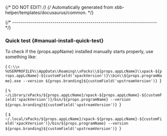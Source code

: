 {/* DO NOT EDIT! */}
{/* Automatically generated from xbb-helper/templates/docusaurus/common. */}



{/* ------------------------------------------------------------------------ */}

### Quick test {#manual-install-quick-test}

To check if the {props.appName} installed manually starts properly, use something like:

<Tabs groupId="operating-systems">

<TabItem value="windows" label="Windows" default>

<CodeBlock language="console"> {
`C:\\> %USERPROFILE%\\AppData\\Roaming\\xPacks\\${props.appLcName}\\xpack-${props.appLcName}-${customField('xpackVersion')}\\bin\\${props.programName}.exe --version
${props.branding}${customField('upstreamVersion')}
`} </CodeBlock>

</TabItem>

<TabItem value="macos" label="macOS">

<CodeBlock language="console"> {
`% ~/Library/xPacks/${props.appLcName}/xpack-${props.appLcName}-${customField('xpackVersion')}/bin/${props.programName} --version
${props.branding}${customField('upstreamVersion')}
`} </CodeBlock>

</TabItem>

<TabItem value="linux" label="GNU/Linux">

<CodeBlock language="console"> {
`$ ~/.local/xPacks/${props.appLcName}/xpack-${props.appLcName}-${customField('xpackVersion')}/bin/${props.programName} --version
${props.branding}${customField('upstreamVersion')}
`} </CodeBlock>

</TabItem>

</Tabs>
